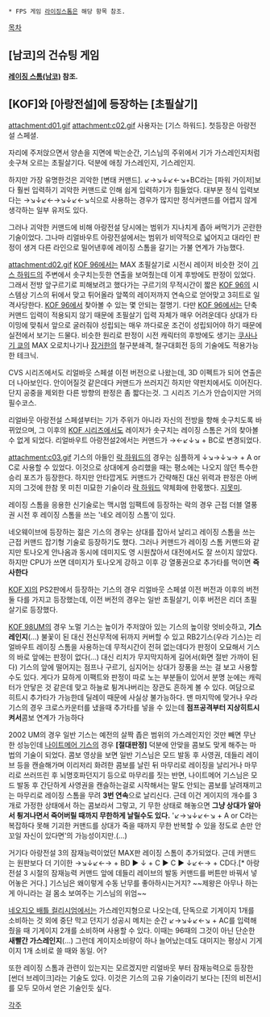  * FPS 게임 [[라이징스톰]]은 해당 항목 참조.

[[목차]]

== [남코]의 건슈팅 게임 ==
'''[[레이징 스톰(남코)]] 참조.'''

== [KOF]와 [아랑전설]에 등장하는 [초필살기] ==
attachment:d01.gif
attachment:c02.gif
사용자는 [기스 하워드]. 첫등장은 아랑전설 스페셜.

자리에 주저앉으면서 양손을 지면에 박는순간, 기스님의 주위에서 기가 가스레인지처럼 솟구쳐 오르는 초필살기다. 덕분에 애칭 가스레인지, 기스레인지.

하지만 가장 유명한것은 괴악한 [변태 커맨드]. ↙→↘↓↙←↘+BC라는 [파워 가이저]보다 훨씬 입력하기 괴악한 커맨드로 인해 쉽게 입력하기가 힘들었다. 대부분 정식 입력보다는 →↘↓↙←→↘↓↙←↘식으로 사용하는 경우가 많지만 정식커맨드를 어렵지 않게 생각하는 일부 유저도 있다.

그러나 괴악한 커맨드에 비해 아랑전설 당시에는 범위가 지나치게 좁아 써먹기가 곤란한 기술이었다. 그나마 리얼바우트 아랑전설에서는 범위가 비약적으로 넓어지고 대라인 판정이 생겨 다른 라인으로 밀어낸후에 레이징 스톰을 갈기는 가불 연계가 가능했다.

attachment:d02.gif
[[KOF 96]]에서는 MAX 초필살기로 시전시 레이저 비슷한 것이 [[기스 하워드]]의 주변에서 솟구치는듯한 연출을 보여줬는데 이게 후방에도 판정이 있었다. 그래서 전방 앞구르기로 피해보려고 했다가는 구르기의 무적시간이 짧은 [[KOF 96]]의 시스템상 기스의 뒤에서 맞고 튀어올라 앞쪽의 레이저까지 연속으로 얻어맞고 3히트로 일격사당한다. [[KOF 96]]에서 찾아볼 수 있는 몇 안되는 절명기. 다만 [[KOF 96]]에서는 단축커맨드 입력이 적용되지 않기 때문에 초필살기 입력 자체가 매우 어려운데다 상대가 타이밍에 맞춰서 앞으로 굴러줘야 성립되는 매우 까다로운 조건이 성립되어야 하기 때문에 실전에서 보기는 드물다. 비슷한 원리로 판정이 시전 캐릭터의 후방에도 생기는 [[쿠사나기 쿄]]의 MAX 오로치나기나 [[장거한]]의 철구분쇄격, 철구대회전 등의 기술에도 적용가능한 테크닉. 

CVS 시리즈에서도 리얼바웃 스페셜 이전 버전으로 나왔는데, 3D 이펙트가 되어 연출은 더 나아보인다. 안이어질것 같은데다 커맨드가 쓰러지긴 하지만 약펀치에서도 이어진다. 단지 공중을 제외한 다른 방향의 판정은 좀 짧다는것. 그 시리즈 기스가 안습이지만 거의 필수코스.
 
리얼바웃 아랑전설 스페셜부터는 기가 주위가 아니라 자신의 전방을 향해 솟구치도록 바뀌었으며, 그 이후의 [[KOF 시리즈]]에서도 레이저가 솟구치는 레이징 스톰은 거의 찾아볼 수 없게 되었다. 리얼바우트 아랑전설2에서는 커맨드가 →←↙↓↘ + BC로 변경되었다. 

attachment:c03.gif
기스의 아들인 [[락 하워드]]의 경우는 심플하게 ↓↘→↓↘→ + A or C로 사용할 수 있었다. 이것으로 상대에게 승리했을 때는 평소에는 나오지 않던 특수한 승리 포즈가 등장한다. 하지만 안타깝게도 커맨드가 간략해진 대신 위력과 판정은 아버지의 그것에 한참 못 미친 미묘한 기술이라 [[락 하워드]] 약체화에 한몫했다. [[지못미]].

레이징 스톰을 응용한 신기술로는 맥시멈 임팩트에 등장하는 락의 경우 근접 더블 열풍권 시전 후 레이징 스톰을 쓰는 '네오 레이징 스톰'이 있다.

네오웨이브에 등장하는 젊은 기스의 경우는 상대를 잡아서 날리고 레이징 스톰을 쓰는 근접 커맨드 잡기형 기술로 등장하기도 했다. 그러나 커맨드가 레이징 스톰 커맨드와 같지만 토나오게 안나옴과 동시에 데미지도 영 시원찮아서 대전에서도 잘 쓰이지 않았다. 하지만 CPU가 쓰면 데미지가 토나오게 강하고 이후 강 열풍권으로 추가타를 먹이면 '''즉사한다'''

[[KOF XI]]의 PS2판에서 등장하는 기스의 경우 리얼바웃 스페셜 이전 버전과 이후의 버전 둘 다를 가지고 등장했는데, 이전 버전의 경우는 일반 초필살기, 이후 버전은 리더 초필살기로 등장했다. 

[[KOF 98UM]]의 경우 노멀 기스는 높이가 주저앉아 있는 기스의 높이랑 엇비슷하고, '''기스레인지'''(...) 불꽃이 된 대신 전신무적에 뒤까지 커버할 수 있고 RB2기스(우라 기스)는 리얼바우트 레이징 스톰을 사용하는데 무적시간이 전혀 없는데다가 판정이 오묘해서 기스의 바로 앞에는 판정이 없다(...) 대신 리치가 무지막지하게 길어서(화면 절반 가까이 된다) 기스의 앞에 떨어지는 점프나 구르기, 심지어는 상대가 장풍을 쓰는 걸 보고 사용할 수도 있다. 게다가 묘하게 이팩트와 판정이 따로 노는 부분들이 있어서 분명 눈에는 캐릭터가  안닿은 것 같은데 맞고 하늘로 튕겨나버리는 장관도 흔하게 볼 수 있다. 여담으로 히트시 추가타가 가능한데 딜레이 때문에 사실상 불가능하다. 맨 마지막에 맞거나 우라 기스의 경우 크로스카운터를 냈을때 추가타를 넣을 수 있는데 '''점프공격부터 지상히트시켜서'''콤보 연계가 가능하다

2002 UM의 경우 일반 기스는 예전의 살짝 좁은 범위의 가스레인지인 것만 빼면 무난한 성능인데 [[나이트메어 기스]]의 경우 '''[절대판정]''' 덕분에 안맞을 콤보도 맞게 해주는 마법의 기술이 되었다. 콤보 영상을 보면 일반 기스님은 모드 발동 후 사영권, 데들리 레이브 등을 캔슬해가며 이리저리 화려한 콤보를 날린 뒤 마무리로 레이징을 날리거나 마무리로 쓰러뜨린 후 뇌명호파던지기 등으로 마무리를 짓는 반면, 나이트메어 기스님은 모드 발동 후 간단하게 사영권을 캔슬하는걸로 시작해서는 말도 안되는 콤보를 날려재끼고는 마무리로 레이징 스톰을 무려 '''3번 연속'''으로 날리신다. 근데 이건 게이지의 개수를 3개로 가정한 상태에서 하는 콤보라서 그렇고, 기 무한 상태로 해놓으면 '''그냥 상대가 알아서 튕겨나면서 죽어버릴 때까지 무한하게 날릴수도 있다.''' '↙→↘↓↙←↘ + A or C라는 복잡하다 못해 기괴한 커맨드를 상대가 죽을 때까지 무한 반복할 수 있을 정도로 손만 안꼬일 자신이 있다면'의 가능성이지만.(…)

거기다 아랑전설 3의 잠재능력이었던 MAX판 레이징 스톰이 추가되었다. 근데 커맨드는 원판보다 더 기이한 →↘↓↙←→ + BD ▶ ↓ + C ▶ C ▶ ↓↙←→ + CD다.[* 아랑전설 3 시절의 잠재능력 커맨드 앞에 데들리 레이브의 발동 커맨드를 버튼만 바꿔서 넣어놓은 거다.] 기스님은 왜이렇게 수동 난무를 좋아하시는거지? ~~제왕은 아무나 하는 게 아니라는 걸 몸소 보여주는 기스님의 위엄~~

[[네오지오 배틀 컬리시엄]]에서는 가스레인지형으로 나오는데, 단독으로 기게이지 1개를 소비하는 것 외에 중단 막고 던지기 성공시 메치는 순간 ↙→↘↓↙←↘ + AC를 입력해줬을 때 기게이지 2개를 소비하며 사용할 수 있다. 이때는 96때의 그것이 아닌 단순한 '''새빨간 가스레인지'''(...) 그런데 게이지소비량이 하나 늘어났는데도 대미지는 평상시 기게이지 1개 소비로 쓸 때와 동일. 어?

또한 레이징 스톰과 관련이 있는지는 모르겠지만 리얼바웃 부터 잠재능력으로 등장한 [썬더 브레이크]라는 기술도 있다. 이것은 기스의 고유 기술이라기 보다는 [진의 비전서]를 모두 모아서 얻은 기술인듯 싶다.

[[각주]]
